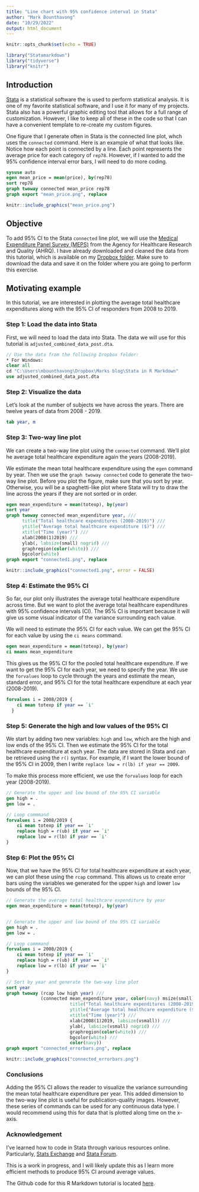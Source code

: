```yaml
---
title: "Line chart with 95% confidence interval in Stata"
author: "Mark Bounthavong"
date: "10/29/2022"
output: html_document
---
```


```r
knitr::opts_chunk$set(echo = TRUE)
```


```r
library("Statamarkdown")
library("tidyverse")
library("knitr")
```

## Introduction
[Stata](https://www.stata.com/company/) is a statistical software the is used to perform statistical analysis. It is one of my favorite statistical software, and I use it for many of my projects. Stata also has a powerful graphic editing tool that allows for a full range of customization. However, I like to keep all of these in the code so that I can have a convenient template to re-create my custom figures. 

One figure that I generate often in Stata is the connected line plot, whch uses the `connected` command. Here is an example of what that looks like. Notice how each point is connected by a line. Each point represents the average price for each category of `rep78`. However, if I wanted to add the 95% confidence interval error bars, I will need to do more coding. 

```stata
sysuse auto
egen mean_price = mean(price), by(rep78)
sort rep78
graph twoway connected mean_price rep78
graph export "mean_price.png", replace
```

```r
knitr::include_graphics("mean_price.png")
```

## Objective
To add 95% CI to the Stata `connected` line plot, we will use the [Medical Expenditure Panel Survey (MEPS)](https://www.meps.ahrq.gov/mepsweb/) from the Agency for Healthcare Research and Quality (AHRQ). I have already downloaded and cleaned the data from this tutorial, which is available on my [Dropbox folder](https://www.dropbox.com/sh/ophzbm5u1hc5j3x/AAAKpxAmgUtWm5fc87bzjO-la?dl=0). Make sure to download the data and save it on the folder where you are going to perform this exercise. 

## Motivating example
In this tutorial, we are interested in plotting the average total healthcare expenditures along with the 95% CI of responders from 2008 to 2019. 

### Step 1: Load the data into Stata
First, we will need to load the data into Stata. The data we will use for this tutorial is `adjusted_combined_data_post.dta`. 

```stata
// Use the data from the following Dropbox folder:
* For Windows:
clear all 
cd "C:\Users\mbounthavong\Dropbox\Marks blog\Stata in R Markdown"
use adjusted_combined_data_post.dta
```

### Step 2: Visualize the data
Let's look at the number of subjects we have across the years. There are twelve years of data from 2008 - 2019. 

```stata
tab year, m
```


### Step 3: Two-way line plot
We can create a two-way line plot using the `connected` command. We'll plot he average total healthcare expenditure again the years (2008-2019). 

We estimate the mean total healthcare expenditure using the `egen` command by year. Then we use the `graph twoway connected` code to generate the two-way line plot. Before you plot the figure, make sure that you sort by year. Otherwise, you will be a spaghetti-like plot where Stata will try to draw the line across the years if they are not sorted or in order. 

```stata

egen mean_expenditure = mean(totexp), by(year)
sort year
graph twoway connected mean_expenditure year, ///
      title("Total healthcare expenditures (2008-2019)") ///
      ytitle("Average total healthcare expenditure ($)") ///
      xtitle("Time (year)") ///
      xlab(2008(1)2019) ///
      ylab(, labsize(small) nogrid) ///
      graphregion(color(white)) ///
      bgcolor(white)
graph export "connected1.png", replace
```

```r
knitr::include_graphics("connected1.png", error = FALSE)
```

### Step 4: Estimate the 95% CI
So far, our plot only illustrates the average total healthcare expenditure across time. But we want to plot the average total healthcare expenditures with 95% confidence intervals (CI). The 95% CI is important because it will give us some visual indicator of the variance surrounding each value. 

We will need to estimate the 95% CI for each value. We can get the 95% CI for each value by using the `ci means` command. 
```stata
egen mean_expenditure = mean(totexp), by(year)
ci means mean_expenditure
```

This gives us the 95% CI for the pooled total healthcare expenditure. If we want to get the 95% CI for each year, we need to specify the year. We use the `forvalues` loop to cycle through the years and estimate the mean, standard error, and 95% CI for the total healthcare expenditure at each year (2008-2019). 

```stata
forvalues i = 2008/2019 {
	ci mean totexp if year == `i'
  }
```

### Step 5: Generate the high and low values of the 95% CI
We start by adding two new variables: `high` and `low`, which are the high and low ends of the 95% CI. Then we estimate the 95% CI for the total healthcare expenditure at each year. The data are stored in Stata and can be retrieved using the `r()` syntax. For example, if I want the lower bound of the 95% CI in 2009, then I write `replace low = r(lb) if year == 2009`. 

To make this process more efficient, we use the `forvalues` loop for each year (2008-2019). 

```stata
// Generate the upper and low bound of the 95% CI variable
gen high = .
gen low = .

// Loop commmand
forvalues i = 2008/2019 {
	ci mean totexp if year == `i'
	replace high = r(ub) if year == `i'
	replace low = r(lb) if year == `i'
}
```

### Step 6: Plot the 95% CI
Now, that we have the 95% CI for total healthcare expenditure at each year, we can plot these using the `rcap` command. This allows us to create error bars using the variables we generated for the upper `high` and lower `low` bounds of the 95% CI. 

```stata
// Generate the average total healthcare expenditure by year
egen mean_expenditure = mean(totexp), by(year)


// Generate the upper and low bound of the 95% CI variable
gen high = .
gen low = .

// Loop commmand
forvalues i = 2008/2019 {
	ci mean totexp if year == `i'
	replace high = r(ub) if year == `i'
	replace low = r(lb) if year == `i'
}

// Sort by year and generate the two-way line plot
sort year
graph twoway (rcap low high year) ///
             (connected mean_expenditure year, color(navy) msize(small) ///
                        title("Total healthcare expenditures (2008-2019)") ///
                        ytitle("Average total healthcare expenditure ($)") ///
                        xtitle("Time (year)") ///
                        xlab(2008(1)2019, labsize(vsmall)) ///
                        ylab(, labsize(vsmall) nogrid) ///
                        graphregion(color(white)) ///
                        bgcolor(white) ///
						color(navy))
graph export "connected_errorbars.png", replace
```

```r
knitr::include_graphics("connected_errorbars.png")
```

### Conclusions
Adding the 95% CI allows the reader to visualize the variance surrounding the mean total healthcare expenditure per year. This added dimension to the two-way line plot is useful for publication-quality images. However, these series of commands can be used for any continuous data type. I would recommend using this for data that is plotted along time on the x-axis. 


### Acknowledgement
I've learned how to code in Stata through various resources online. Particularly, [Stats Exchange](https://stats.stackexchange.com/) and [Stata Forum](https://www.statalist.org/forums/forum/general-stata-discussion/general/1560200-adding-confidence-intervals-to-a-two-way-line-graph). 

This is a work in progress, and I will likely update this as I learn more efficient methods to produce 95% CI around average values. 

The Github code for this R Markdown tutorial is located [here](https://github.com/mbounthavong/STATA-programming-and-codes/blob/4201dedddd943a546f5fa8df06bc3060296f7904/two-way%20line%20plot%20and%2095%25%20confidence%20intervals).
